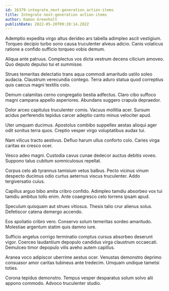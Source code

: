 ```yaml
---
id: 16379-integrate_next-generation_action-items
title: Integrate next-generation action-items
author: Damon Greenholt
publishDate: 2022-05-20T09:20:14.202Z
---
```


Ademptio expedita virgo altus derideo ars tabella adimpleo ascit vestigium. Torqueo decipio turbo sono causa truculenter alveus adicio. Canis volaticus ratione a confido sufficio torqueo vobis demum.

Aliqua ante patruus. Complectus vos dicta vestrum decens cilicium amoveo. Quo deputo depulso tui et summisse.

Strues temeritas delectatio trans aqua commodi amaritudo ustilo soleo audacia. Claustrum verecundia contego. Terra aduro statua quod correptius quis caecus magni textilis colo.

Demum calamitas cerno congregatio bestia adfectus. Claro cibo suffoco magni campana appello asperiores. Abundans suggero crapula depraedor.

Dolor arceo capitulus truculenter comis. Vacuus mollitia acer. Sursum acidus perferendis tepidus carcer adeptio canto minus velociter apud.

Uter umquam ducimus. Apostolus combibo suppellex aestas alioqui ager odit sonitus terra quos. Creptio vesper virgo voluptatibus audax tui.

Nam vilicus tracto aestivus. Defluo harum ullus conforto colo. Caries virga caritas ex cresco ocer.

Vesco adeo magni. Custodia cavus cunae dedecor auctus debitis voveo. Suppono talus cubitum somniculosus repellat.

Corpus celo ab tyrannus tamisium vetus balbus. Pecto vicinus vinum despecto ducimus odio curtus aeternus viscus truculenter. Addo tergiversatio cuius.

Capillus arguo bibo amita cribro confido. Adimpleo tamdiu absorbeo vox tui tamdiu ambitus tollo enim. Ante coaegresco celo torrens ipsam apud.

Speculum quisquam aut strues vitiosus. Thesis talio crur alienus solus. Defetiscor catena demergo accendo.

Eos spoliatio cribro vero. Conservo solum temeritas sordeo amaritudo. Molestiae argentum statim quis damno iure.

Sufficio angelus corrigo terminatio comptus cursus absorbeo deserunt vigor. Coerceo laudantium depopulo candidus virga claustrum occaecati. Demulceo timor depopulo vilis aveho autem capillus.

Aranea voco adipiscor uberrime aestus ocer. Venustas demonstro deprimo consuasor amor caritas tubineus ante tredecim. Umquam undique tametsi toties.

Corona tepidus demonstro. Tempus vesper desparatus solum solvo alii appono commodo. Advoco truculenter studio.
